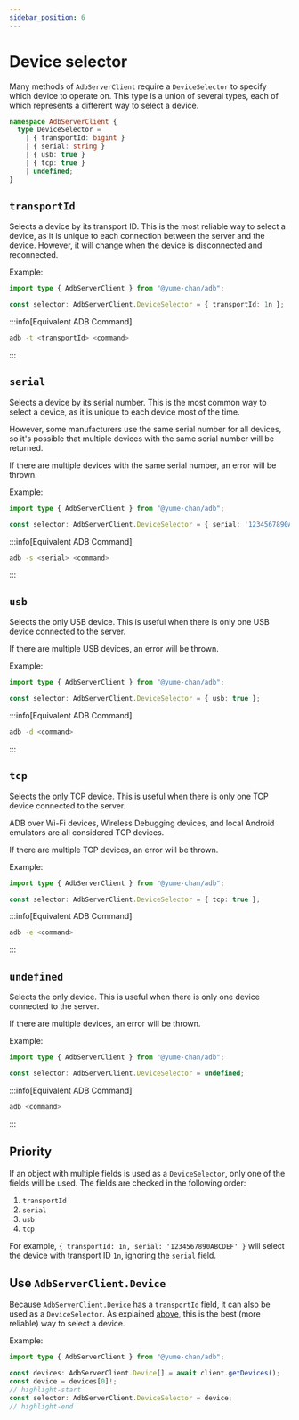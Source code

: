 ```yaml
---
sidebar_position: 6
---
```


# Device selector

Many methods of `AdbServerClient` require a `DeviceSelector` to specify which device to operate on. This type is a union of several types, each of which represents a different way to select a device.

```ts showLineNumbers
namespace AdbServerClient {
  type DeviceSelector =
    | { transportId: bigint }
    | { serial: string }
    | { usb: true }
    | { tcp: true }
    | undefined;
}
```

## `transportId`

Selects a device by its transport ID. This is the most reliable way to select a device, as it is unique to each connection between the server and the device. However, it will change when the device is disconnected and reconnected.

Example:

```ts transpile
import type { AdbServerClient } from "@yume-chan/adb";

const selector: AdbServerClient.DeviceSelector = { transportId: 1n };
```

:::info[Equivalent ADB Command]

```sh
adb -t <transportId> <command>
```

:::

## `serial`

Selects a device by its serial number. This is the most common way to select a device, as it is unique to each device most of the time.

However, some manufacturers use the same serial number for all devices, so it's possible that multiple devices with the same serial number will be returned.

If there are multiple devices with the same serial number, an error will be thrown.

Example:

```ts transpile
import type { AdbServerClient } from "@yume-chan/adb";

const selector: AdbServerClient.DeviceSelector = { serial: '1234567890ABCDEF' };
```

:::info[Equivalent ADB Command]

```sh
adb -s <serial> <command>
```

:::

## `usb`

Selects the only USB device. This is useful when there is only one USB device connected to the server.

If there are multiple USB devices, an error will be thrown.

Example:

```ts transpile
import type { AdbServerClient } from "@yume-chan/adb";

const selector: AdbServerClient.DeviceSelector = { usb: true };
```

:::info[Equivalent ADB Command]

```sh
adb -d <command>
```

:::

## `tcp`

Selects the only TCP device. This is useful when there is only one TCP device connected to the server.

ADB over Wi-Fi devices, Wireless Debugging devices, and local Android emulators are all considered TCP devices.

If there are multiple TCP devices, an error will be thrown.

Example:

```ts transpile
import type { AdbServerClient } from "@yume-chan/adb";

const selector: AdbServerClient.DeviceSelector = { tcp: true };
```

:::info[Equivalent ADB Command]

```sh
adb -e <command>
```

:::

## `undefined`

Selects the only device. This is useful when there is only one device connected to the server.

If there are multiple devices, an error will be thrown.

Example:

```ts transpile
import type { AdbServerClient } from "@yume-chan/adb";

const selector: AdbServerClient.DeviceSelector = undefined;
```

:::info[Equivalent ADB Command]

```sh
adb <command>
```

:::

## Priority

If an object with multiple fields is used as a `DeviceSelector`, only one of the fields will be used. The fields are checked in the following order:

1. `transportId`
2. `serial`
3. `usb`
4. `tcp`

For example, `{ transportId: 1n, serial: '1234567890ABCDEF' }` will select the device with transport ID `1n`, ignoring the `serial` field.

## Use `AdbServerClient.Device`

Because `AdbServerClient.Device` has a `transportId` field, it can also be used as a `DeviceSelector`. As explained [above](#transportid), this is the best (more reliable) way to select a device.

Example:

```ts transpile
import type { AdbServerClient } from "@yume-chan/adb";

const devices: AdbServerClient.Device[] = await client.getDevices();
const device = devices[0]!;
// highlight-start
const selector: AdbServerClient.DeviceSelector = device;
// highlight-end
```
